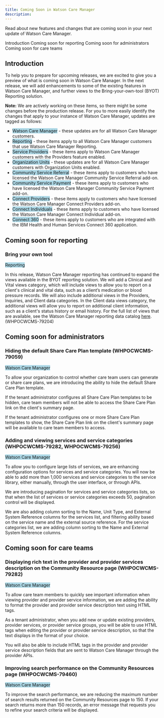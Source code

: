 ```yaml
---
title: Coming Soon in Watson Care Manager
description: 
---
```


Read about new features and changes that are coming soon in your next update of Watson Care Manager.

<AnchorLinks>
  <AnchorLink>Introduction</AnchorLink>
  <AnchorLink>Coming soon for reporting</AnchorLink>
  <AnchorLink>Coming soon for administrators</AnchorLink>
  <AnchorLink>Coming soon for care teams</AnchorLink>
</AnchorLinks>

## Introduction

To help you to prepare for upcoming releases, we are excited to give you a preview of what is coming soon in Watson Care Manager. In the next release, we will add enhancements to some of the existing features in Watson Care Manager, and further views to the Bring-your-own-tool (BYOT) Reporting solution.

**Note:** We are actively working on these items, so there might be some changes before the production release. For you to more easily identify the changes that apply to your instance of Watson Care Manager, updates are tagged as follows:

- <span style="background-color: lightblue;">Watson Care Manager</span> - these updates are for all Watson Care Manager customers.
- <span style="background-color: lightblue;">Reporting</span> - these items apply to all Watson Care Manager customers that use Watson Care Manager Reporting.
- <span style="background-color: lightblue;">Service Providers</span> - these items apply to Watson Care Manager customers with the Providers feature enabled.
- <span style="background-color: lightblue;">Organization Units</span> - these updates are for all Watson Care Manager customers with Organization Units enabled.
- <span style="background-color: lightblue;">Community Service Referral</span> - these items apply to customers who have licensed the Watson Care Manager Community Service Referral add-on.
- <span style="background-color: lightblue;">Community Service Payment</span> - these items apply to customers who have licensed the Watson Care Manager Community Service Payment add-on.
- <span style="background-color: lightblue;">Connect Providers</span> - these items apply to customers who have licensed the Watson Care Manager Connect Providers add-on.
- <span style="background-color: lightblue;">Connect Individuals</span> - these items apply to customers who have licensed the Watson Care Manager Connect Individual add-on.
- <span style="background-color: lightblue;">Connect 360</span> - these items apply to customers who are integrated with the IBM Health and Human Services Connect 360 application.

## Coming soon for reporting

### Bring your own tool

<span style="background-color: lightblue;">Reporting</span>

In this release, Watson Care Manager reporting has continued to expand the views available in the BYOT reporting solution. We will add a Clinical and Vital views category, which will include views to allow you to report on a client's clinical and vital data, such as a client’s medication or blood pressure records. We will also include additional views in the Providers, Inquiries, and Client data categories. In the Client data views category, the additional views will allow you to report on additional client information, such as a client's status history or email history. For the full list of views that are available, see the Watson Care Manager reporting data catalog [here](https://merative.github.io/wcm-reporting-datacatalog/#/). (WHPOCWCMS-79204)

## Coming soon for administrators

### Hiding the default Share Care Plan template (WHPOCWCMS-79059)

   <span style="background-color: lightblue;">Watson Care Manager</span>

To allow your organization to control whether care team users can generate or share care plans, we are introducing the ability to hide the default Share Care Plan template.

If the tenant administrator configures all Share Care Plan templates to be hidden, care team members will not be able to access the Share Care Plan link on the client's summary page.

If the tenant administrator configures one or more Share Care Plan templates to show, the Share Care Plan link on the client's summary page will be available to care team members to access.

### Adding and viewing services and service categories (WHPOCWCMS-79282, WHPOCWCMS-79256)

 <span style="background-color: lightblue;">Watson Care Manager</span>

 To allow you to configure large lists of services, we are enhancing configuration options for services and service categories. You will now be able to add more than 1,000 services and service categories to the service library, either manually, through the user interface, or through APIs.  

We are introducing pagination for services and service categories lists, so that when the list of services or service categories exceeds 50, pagination control will be displayed.

We are also adding column sorting to the Name, Unit Type, and External System Reference columns for the services list, and filtering ability based on the service name and the external source reference. For the service categories list, we are adding column sorting to the Name and External System Reference columns.

## Coming soon for care teams

### Displaying rich text in the provider and provider services description on the Community Resource page (WHPOCWCMS-79282)

<span style="background-color: lightblue;">Watson Care Manager</span>

To allow care team members to quickly see important information when viewing provider and provider service information, we are adding the ability to format the provider and provider service description text using HTML tags.  

As a tenant administrator, when you add new or update existing providers, provider services, or provider service groups, you will be able to use HTML tags when editing the provider or provider service description, so that the text displays in the format of your choice.

You will also be able to include HTML tags in the provider and provider service description fields that are sent to Watson Care Manager through the provider APIs.

### Improving search performance on the Community Resources page (WHPOCWCMS-79460)

<span style="background-color: lightblue;">Watson Care Manager</span>

To improve the search performance, we are reducing the maximum number of search results returned on the Community Resources page to 150. If your search returns more than 150 records, an error message that requests you to refine your search criteria will be displayed.
